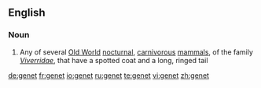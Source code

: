 ==English==

===Noun===
{{en-noun}}

# Any of several [[Old World]] [[nocturnal]], [[carnivorous]] [[mammal]]s, of the family ''[[Viverridae]]'', that have a spotted coat and a long, ringed tail

[[de:genet]]
[[fr:genet]]
[[io:genet]]
[[ru:genet]]
[[te:genet]]
[[vi:genet]]
[[zh:genet]]